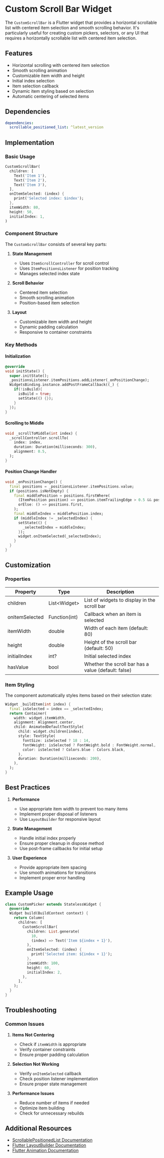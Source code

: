 # Custom Scroll Bar Widget

The `CustomScrollBar` is a Flutter widget that provides a horizontal scrollable list with centered item selection and smooth scrolling behavior. It's particularly useful for creating custom pickers, selectors, or any UI that requires a horizontally scrollable list with centered item selection.

## Features

- Horizontal scrolling with centered item selection
- Smooth scrolling animation
- Customizable item width and height
- Initial index selection
- Item selection callback
- Dynamic item styling based on selection
- Automatic centering of selected items

## Dependencies

```yaml
dependencies:
  scrollable_positioned_list: ^latest_version
```

## Implementation

### Basic Usage

```dart
CustomScrollBar(
  children: [
    Text('Item 1'),
    Text('Item 2'),
    Text('Item 3'),
  ],
  onItemSelected: (index) {
    print('Selected index: $index');
  },
  itemWidth: 80,
  height: 50,
  initialIndex: 1,
)
```

### Component Structure

The `CustomScrollBar` consists of several key parts:

1. **State Management**
   - Uses `ItemScrollController` for scroll control
   - Uses `ItemPositionsListener` for position tracking
   - Manages selected index state

2. **Scroll Behavior**
   - Centered item selection
   - Smooth scrolling animation
   - Position-based item selection

3. **Layout**
   - Customizable item width and height
   - Dynamic padding calculation
   - Responsive to container constraints

### Key Methods

#### Initialization
```dart
@override
void initState() {
  super.initState();
  _positionsListener.itemPositions.addListener(_onPositionChange);
  WidgetsBinding.instance.addPostFrameCallback((_) {
    if(!isBuild){
      isBuild = true;
      setState(() {});
    }
  });
}
```

#### Scrolling to Middle
```dart
void _scrollToMiddle(int index) {
  _scrollController.scrollTo(
    index: index,
    duration: Duration(milliseconds: 300),
    alignment: 0.5,
  );
}
```

#### Position Change Handler
```dart
void _onPositionChange() {
  final positions = _positionsListener.itemPositions.value;
  if (positions.isNotEmpty) {
    final middlePosition = positions.firstWhere(
      (ItemPosition position) => position.itemTrailingEdge > 0.5 && position.itemLeadingEdge < 0.5,
      orElse: () => positions.first,
    );
    final middleIndex = middlePosition.index;
    if (middleIndex != _selectedIndex) {
      setState(() {
        _selectedIndex = middleIndex;
      });
      widget.onItemSelected(_selectedIndex);
    }
  }
}
```

## Customization

### Properties

| Property | Type | Description |
|----------|------|-------------|
| children | List\<Widget\> | List of widgets to display in the scroll bar |
| onItemSelected | Function(int) | Callback when an item is selected |
| itemWidth | double | Width of each item (default: 80) |
| height | double | Height of the scroll bar (default: 50) |
| initialIndex | int? | Initial selected index |
| hasValue | bool | Whether the scroll bar has a value (default: false) |

### Item Styling
The component automatically styles items based on their selection state:

```dart
Widget _buildItem(int index) {
  final isSelected = index == _selectedIndex;
  return Container(
    width: widget.itemWidth,
    alignment: Alignment.center,
    child: AnimatedDefaultTextStyle(
      child: widget.children[index],
      style: TextStyle(
        fontSize: isSelected ? 18 : 14,
        fontWeight: isSelected ? FontWeight.bold : FontWeight.normal,
        color: isSelected ? Colors.blue : Colors.black,
      ),
      duration: Duration(milliseconds: 200),
    ),
  );
}
```

## Best Practices

1. **Performance**
   - Use appropriate item width to prevent too many items
   - Implement proper disposal of listeners
   - Use `LayoutBuilder` for responsive layout

2. **State Management**
   - Handle initial index properly
   - Ensure proper cleanup in dispose method
   - Use post-frame callbacks for initial setup

3. **User Experience**
   - Provide appropriate item spacing
   - Use smooth animations for transitions
   - Implement proper error handling

## Example Usage

```dart
class CustomPicker extends StatelessWidget {
  @override
  Widget build(BuildContext context) {
    return Column(
      children: [
        CustomScrollBar(
          children: List.generate(
            10,
            (index) => Text('Item ${index + 1}'),
          ),
          onItemSelected: (index) {
            print('Selected item: ${index + 1}');
          },
          itemWidth: 100,
          height: 60,
          initialIndex: 2,
        ),
      ],
    );
  }
}
```

## Troubleshooting

### Common Issues

1. **Items Not Centering**
   - Check if `itemWidth` is appropriate
   - Verify container constraints
   - Ensure proper padding calculation

2. **Selection Not Working**
   - Verify `onItemSelected` callback
   - Check position listener implementation
   - Ensure proper state management

3. **Performance Issues**
   - Reduce number of items if needed
   - Optimize item building
   - Check for unnecessary rebuilds

## Additional Resources

- [ScrollablePositionedList Documentation](https://pub.dev/packages/scrollable_positioned_list)
- [Flutter LayoutBuilder Documentation](https://api.flutter.dev/flutter/widgets/LayoutBuilder-class.html)
- [Flutter Animation Documentation](https://flutter.dev/docs/development/ui/animations)
